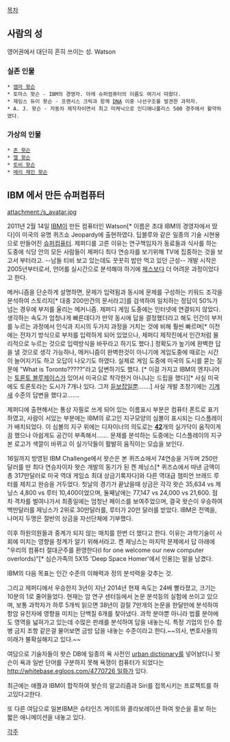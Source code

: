 [[목차]]

== 사람의 성 ==
영어권에서 대단히 흔히 쓰이는 성. Watson

=== 실존 인물 ===
 * [[엠마 왓슨]]
 * 토마스 왓슨 - IBM의 경영자. 아래 슈퍼컴퓨터의 이름도 여기서 따왔다.
 * 제임스 듀이 왓슨 - 프랜시스 크릭과 함께 [[DNA]] 이중 나선구조를 발견한 과학자.
 * A. J. 왓슨 - 자동차 제작자이면서 최고 미케닉으로 인디애나폴리스 500 경주에서 활약하였다.
=== 가상의 인물 ===
 * [[존 왓슨]]
 * [[엘 왓슨]]
 * [[토비 왓슨]]
 * [[메리 제인 왓슨]]

== IBM 에서 만든 슈퍼컴퓨터 ==
attachment:/s_avatar.jpg

2011년 2월 14일 [[IBM]]이 만든 컴퓨터인 Watson[* 이름은 초대 IBM의 경영자에서 땄다]이 미국의 유명 퀴즈쇼 Jeopardy에 출현하였다. 딥블루와 같은 일종의 기술 시현용으로 만들어진 [[슈퍼컴퓨터]]. 제퍼디를 고른 이유는 연구책임자가 동료들과 식사를 하는 도중에 식당 안의 모든 사람들이 제퍼디 최다 연승자를 보기위해 TV에 집중하는 것을 보고서 부터라고. --남들 티비 보고 있는데도 꿋꿋히 밥만 먹고 있던 근성-- 개발 시작은 2005년부터로서, 언어를 실시간으로 분석해야 하기에 [[체스]]보다 더 어려운 과정이었다고 한다.

메커니즘을 단순하게 설명하면, 문제가 입력됨과 동시에 문제를 구성하는 키워드 조각을 분석하여 스토리지[* 대충 200만건의 문서라고]를 검색하여 일치하는 정답이 50%가 넘는 경우에 부저를 울리는 메커니즘. 제퍼디 게임 도중에는 인터넷에 연결되지 않았다. 생각하는 속도가 엄청나게 빠른데다가 만약 동시에 답을 결정했더라고 해도 인간이 부저를 누르는 과정에서 인식과 지시의 두가지 과정을 거치는 것에 비해 훨씬 빠르며[* 이전에는 전자기 방식으로 부저를 입력하게 되어 있었으나, 제퍼디 제작진에서 인간처럼 물리적으로 누르는 것으로 입력방식을 바꾸라고 하기도 했다.] 정확도가 높기에 완벽한 답을 낼 것으로 생각 가능하나, 메커니즘이 완벽한것이 아니기에 게임도중에 때로는 시간이 늘어지기도 하고 오답이 나오기도 하였다. 실제로 게임 도중에 미국의 도시를 묻는 질문에 "What is Toronto?????"라고 답변하기도 했다. [* 이걸 가지고 IBM의 엔지니어는 [[토론토 블루제이스]]가 있어서 미국으로 착각한거 아니냐는 드립을 했다][* 사실 미국에도 토론토라는 도시가 7개나 있다. 그저 [[듣보잡]]일뿐…….] 사실 개발 초창기에는 [[기계 새]] 수준의 답변을 했다고…….

제퍼디에 출현해서는 통상 자필로 쓰게 되어 있는 이름표시 부분은 컴퓨터 폰트로 표기하였고, 사람이 서있는 부분에는 IBM의 로고인 지구모양의 심볼이 표시되는 디스플레이가 배치되었다. 이 심볼의 지구 위에는 디자이너의 의도로는 '''[[42]]'''개의 실가닥이 움직이게끔 했으나 아쉽게도 공간이 부족해서…….  문제를 분석하는 도중에는 디스플레이의 지구본 로고가 색깔이 바뀌고 이 실가닥들이 활발히 움직이는 모습을 보인다. 

16일까지 방영된 IBM Challenge에서 왓슨은 본 퀴즈쇼에서 74연승을 거두며 250만 달러를 딴 최다 연승자이자 왓슨 개발의 동기가 된 켄 제닝스[* 퀴즈쇼에서 따낸 금액이 총 317만달러로 미국 역대 게임쇼 최대 상금기록자다]와 다른 역대급 챔피언 브래드 루터를 제치고 완승을 거두었다. 첫날의 경기가 끝났을때 상금은 각각 왓슨 35,634 vs 제닝스 4,800 vs 루터 10,400이었으며, 둘째날에는 77,147 vs 24,000 vs 21,600. 점차 격차를 벌여나가서 최종일에는 엄청난 페이스를 보여주었으며, 결국 왓슨이 우승하여 백만달러를 제닝스가 2위로 30만달러를, 루터가 20만 달러를 받았다. IBM은 전액을, 나머지 두명은 절반의 상금을 자선단체에 기부했다. 

이후 하원의원들과 중계가 되지 않는 매치를 한번 더 했다고 한다. 이유는 과학기술이 사회에 미치는 영향을 정계가 알기 위해서라고. 켄 제닝스는 마지막 문제에서 답 아래에 "우리의 컴퓨터 절대군주를 환영한다(I for one welcome our new computer overlords)"[* 심슨가족의 5X15 'Deep Space Homer'에서 인용]는 말을 남겼다. 

IBM의 다음 목표는 인간 수준의 이해력과 정의 분석력을 갖추는 것.

그리고 제퍼디에서 우승한지 3년이 지난 2014년 현재 속도는 24배 빨라졌고, 크기는 10분의 1로 줄어들었다. 현재는 암 연구 센터등에서 논문 분석등의 실험에 쓰이고 있으며, 보통 과학자가 하루 5개씩 읽으면 38년이 걸릴 7만개의 논문을 한달만에 분석하여 항암 유전자에 영향을 미치는 단백질 6개를 찾아냈다. 과학 분야뿐 아니라 법률 분야에도 영역을 넓혀가고 있는데 수많은 판례를 분석하여 답을 내놓는식. 특정 기업의 인수 합병 금지 조항 같은걸 물어보면 금방 답을 내놓는 수준이라고 한다.~~의사, 변호사들의 미래가 불확실해지고 있다.~~

여담으로 기술자들이 왓슨 DB에 일종의 욕 사전인 [[urban dictionary]]를 넣어놨더니 왓슨이 욕과 일반 단어를 구분하지 못해 욕쟁이 컴퓨터가 되었다는 [[http://whitebase.egloos.com/4770726 일화]]가 있다.

최근에는 애플과 IBM이 합작하여 왓슨의 알고리즘과 Siri를 접목시키는 프로젝트를 하고있다고한다. 

또 다른 여담으로 일본IBM은 슈타인즈 게이트와 콜라보레이션 하여 왓슨을 홍보 하는 짧은 애니메이션을 내놓고 있다.

[[각주]]
